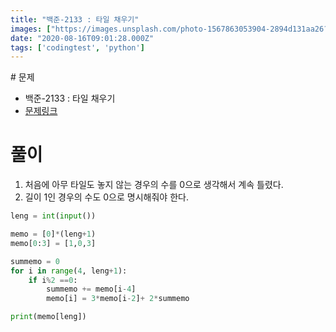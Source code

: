 ```yaml
---
title: "백준-2133 : 타일 채우기"
images: ["https://images.unsplash.com/photo-1567863053904-2894d131aa26?ixlib=rb-1.2.1&q=80&fm=jpg&crop=entropy&cs=tinysrgb&w=2000&fit=max&ixid=eyJhcHBfaWQiOjExNzczfQ"]
date: "2020-08-16T09:01:28.000Z"
tags: ['codingtest', 'python']
---
```


<TOCInline toc={props.toc} asDisclosure />
# 문제

-   백준-2133 : 타일 채우기
-   [문제링크](https://www.acmicpc.net/problem/2133)

# 풀이

1.  처음에 아무 타일도 놓지 않는 경우의 수를 0으로 생각해서 계속 틀렸다.
2.  길이 1인 경우의 수도 0으로 명시해줘야 한다.

```python
leng = int(input())

memo = [0]*(leng+1)
memo[0:3] = [1,0,3]

summemo = 0
for i in range(4, leng+1):
    if i%2 ==0:
        summemo += memo[i-4]
        memo[i] = 3*memo[i-2]+ 2*summemo

print(memo[leng])
```
